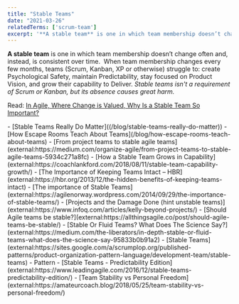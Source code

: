 ```yaml
---
title: "Stable Teams"
date: "2021-03-26"
relatedTerms: ['scrum-team']
excerpt: '**A stable team** is one in which team membership doesn’t change often and, instead, is'
---
```


**A stable team** is one in which team membership doesn’t change often and, instead, is consistent over time.  When team membership changes every few months, teams (Scrum, Kanban, XP or otherwise) struggle to: create Psychological Safety, maintain Predictability, stay focused on Product Vision, and grow their capability to Deliver. _Stable teams isn't a requirement of Scrum or Kanban, but its absence causes great harm._

Read: [In Agile, Where Change is Valued, Why Is a Stable Team So Important?](/blog/in-agile-where-change-is-valued-why-is-a-stable-team-so-important)

<LinkList heading = "Agile Pain Relief Blog Entries">
- [Stable Teams Really Do Matter]((/blog/stable-teams-really-do-matter))
- [How Escape Rooms Teach About Teams](/blog/how-escape-rooms-teach-about-teams)
</LinkList>

<HighlightBox heading="Resource Links" variant="resourceLinks">
- [From project teams to stable agile teams](external:https://medium.com/organize-agile/from-project-teams-to-stable-agile-teams-5934c271a8fc)
- [How a Stable Team Grows in Capability](external:https://coachlankford.com/2018/08/11/stable-team-capability-growth/)
- [The Importance of Keeping Teams Intact – HBR](external:https://hbr.org/2013/12/the-hidden-benefits-of-keeping-teams-intact)
- [The importance of Stable Teams](external:https://agilenorway.wordpress.com/2014/09/29/the-importance-of-stable-teams/)
- [Projects and the Damage Done (hint unstable teams)](external:https://www.infoq.com/articles/kelly-beyond-projects/)
- [Should Agile teams be stable?](external:https://allthingsagile.co/post/should-agile-teams-be-stable/)
- [Stable Or Fluid Teams? What Does The Science Say?](external:https://medium.com/the-liberators/in-depth-stable-or-fluid-teams-what-does-the-science-say-95833b0b91a2)
- [Stable Teams](external:https://sites.google.com/a/scrumplop.org/published-patterns/product-organization-pattern-language/development-team/stable-teams) - Pattern
- [Stable Teams - Predictability Edition](external:https://www.leadingagile.com/2016/12/stable-teams-predictability-edition/)
- [Team Stability vs Personal Freedom](external:https://amateurcoach.blog/2018/05/25/team-stability-vs-personal-freedom/)
</HighlightBox>
